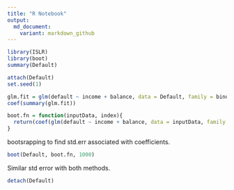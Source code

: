 ```yaml
---
title: "R Notebook"
output: 
  md_document:
    variant: markdown_github
---
```


```r
library(ISLR)
library(boot)
summary(Default)
```
```r
attach(Default)
set.seed(1)

glm.fit = glm(default ~ income + balance, data = Default, family = binomial)
coef(summary(glm.fit))
```
```r
boot.fn = function(inputData, index){
  return(coef(glm(default ~ income + balance, data = inputData, family = binomial, subset = index)))
}
```

bootsrapping to find std.err associated with coefficients.

```r

boot(Default, boot.fn, 1000)
```

Similar std error with both methods.

```r
detach(Default)
```


